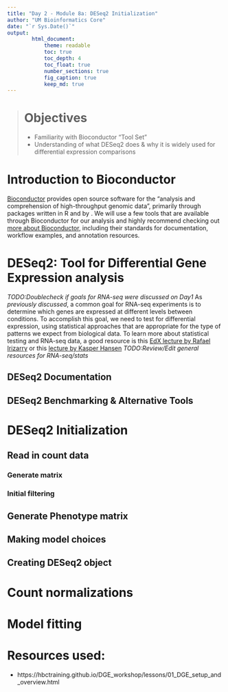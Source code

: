 ```yaml
---
title: "Day 2 - Module 8a: DESeq2 Initialization"
author: "UM Bioinformatics Core"
date: "`r Sys.Date()`"
output:
        html_document:
            theme: readable
            toc: true
            toc_depth: 4
            toc_float: true
            number_sections: true
            fig_caption: true
            keep_md: true
---
```


<!--- Allow the page to be wider --->
<style>
    body .main-container {
        max-width: 1200px;
    }
</style>

> # Objectives    
> * Familiarity with Bioconductor "Tool Set"    
> * Understanding of what DESeq2 does & why it is widely used for differential expression comparisons   

# Introduction to Bioconductor    

[Bioconductor](https://www.bioconductor.org/) provides open source software for the "analysis and comprehension of high-throughput genomic data", primarily through packages written in R and by . We will use a few tools that are available through Bioconductor for our analysis and highly recommend checking out [more about Bioconductor](https://www.bioconductor.org/about/), including their standards for documentation, workflow examples, and annotation resources. 


# DESeq2: Tool for Differential Gene Expression analysis
*TODO:Doublecheck if goals for RNA-seq were discussed on Day1*
As *previously discussed*, a common goal for RNA-seq experiments is to determine which genes are expressed at different levels between conditions. To accomplish this goal, we need to test for differential expression, using statistical approaches that are appropriate for the type of patterns we expect from biological data. To learn more about statistical testing and RNA-seq data, a good resource is this [EdX lecture by Rafael Irizarry](https://www.youtube.com/watch?v=HK7WKsL3c2w&feature=youtu.be) or this [lecture by Kasper Hansen](https://www.youtube.com/watch?v=C8RNvWu7pAw) *TODO:Review/Edit general resources for RNA-seq/stats*

## DESeq2 Documentation   

## DESeq2 Benchmarking & Alternative Tools


# DESeq2 Initialization

## Read in count data

### Generate matrix

### Initial filtering

## Generate Phenotype matrix

## Making model choices

## Creating DESeq2 object


# Count normalizations


# Model fitting 

# Resources used:
* https://hbctraining.github.io/DGE_workshop/lessons/01_DGE_setup_and_overview.html
